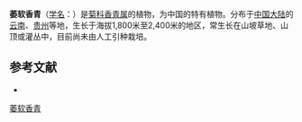 {{Speciesbox
| name = 萎软香青
| status = 
| status_system = 
| image =
| genus = Anaphalis
| species = flaccida
| authority = Ling
}}

'''萎软香青'''（[[学名|学名]]：{{lang|la|''Anaphalis flaccida''}}）是[[菊科|菊科]][[香青属|香青属]]的植物，为中国的特有植物。分布于[[中国大陆|中国大陆]]的[[云南|云南]]、[[贵州|贵州]]等地，生长于海拔1,800米至2,400米的地区，常生长在山坡草地、山顶或灌丛中，目前尚未由人工引种栽培。

== 参考文献 ==
<div class="references-small">
* {{cite web| url =http://www.bioinfo.cn/db05/KmzwSpecies.php?action=view&id=3983| title =萎软香青| work =《中国高等植物数据库全库》| publisher =中国科学院微生物研究所| author =昆明植物研究所| accessdate =2009-02-24| deadurl =yes| archiveurl =https://web.archive.org/web/20160305051302/http://www.bioinfo.cn/db05/KmzwSpecies.php?action=view&id=3983| archivedate =2016-03-05}}
</div>
{{Taxonbar|from=Q15226712}}

[[Category:香青属|萎软香青]]


{{植物小作品}}